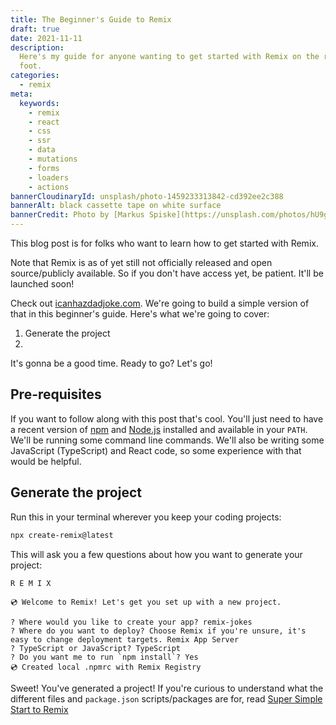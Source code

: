 ```yaml
---
title: The Beginner's Guide to Remix
draft: true
date: 2021-11-11
description:
  Here's my guide for anyone wanting to get started with Remix on the right
  foot.
categories:
  - remix
meta:
  keywords:
    - remix
    - react
    - css
    - ssr
    - data
    - mutations
    - forms
    - loaders
    - actions
bannerCloudinaryId: unsplash/photo-1459233313842-cd392ee2c388
bannerAlt: black cassette tape on white surface
bannerCredit: Photo by [Markus Spiske](https://unsplash.com/photos/hU9gx8YfVK4)
---
```


<callout-info>

This blog post is for folks who want to learn how to get started with Remix.

Note that Remix is as of yet still not officially released and open
source/publicly available. So if you don't have access yet, be patient. It'll be
launched soon!

</callout-info>

Check out [icanhazdadjoke.com](https://icanhazdadjoke.com). We're going to build
a simple version of that in this beginner's guide. Here's what we're going to
cover:

1. Generate the project
2.

It's gonna be a good time. Ready to go? Let's go!

## Pre-requisites

If you want to follow along with this post that's cool. You'll just need to have
a recent version of [npm](https://npmjs.com) and [Node.js](https://nodejs.org)
installed and available in your `PATH`. We'll be running some command line
commands. We'll also be writing some JavaScript (TypeScript) and React code, so
some experience with that would be helpful.

## Generate the project

Run this in your terminal wherever you keep your coding projects:

```sh
npx create-remix@latest
```

This will ask you a few questions about how you want to generate your project:

```
R E M I X

💿 Welcome to Remix! Let's get you set up with a new project.

? Where would you like to create your app? remix-jokes
? Where do you want to deploy? Choose Remix if you're unsure, it's easy to change deployment targets. Remix App Server
? TypeScript or JavaScript? TypeScript
? Do you want me to run `npm install`? Yes
💿 Created local .npmrc with Remix Registry
```

Sweet! You've generated a project! If you're curious to understand what the
different files and `package.json` scripts/packages are for, read
[Super Simple Start to Remix](/blog/super-simple-start-to-remix)
